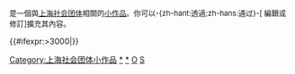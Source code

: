 <div class="notice metadata" id="stub" style="font-size: small;">
'''{{PAGENAME}}'''是一個與[[上海]][[:Category:上海社会团体|社会团体]]相關的[[Wikipedia:小作品|小作品]]。你可以-{zh-hant:透過;zh-hans:通过}-<span class="plainlinks">[{{fullurl:{{FULLPAGENAME}}|action=edit}} 編輯或修訂]</span>擴充其內容。</div><includeonly>[[Category:上海社会团体小作品]]{{#ifexpr:{{PAGESIZE:{{FULLPAGENAME}}|R}}>3000|[[Category:字数已超过3000字节的小作品|{{PAGENAME}}]]}}</includeonly>
<noinclude>
[[Category:上海社会团体|*]]
[[Category:上海社会团体小作品|*]]
[[Category:上海小作品模板|O]]
[[Category:组织小作品模板|S]]
</noinclude>